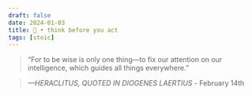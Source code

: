 ```yaml
---
draft: false 
date: 2024-01-03
title: 🗿 • think before you act
tags: [stoic]
---
```


>  “For to be wise is only one thing—to fix our attention on our intelligence, which guides all things everywhere.”

> *—HERACLITUS, QUOTED IN DIOGENES LAERTIUS* - February 14th